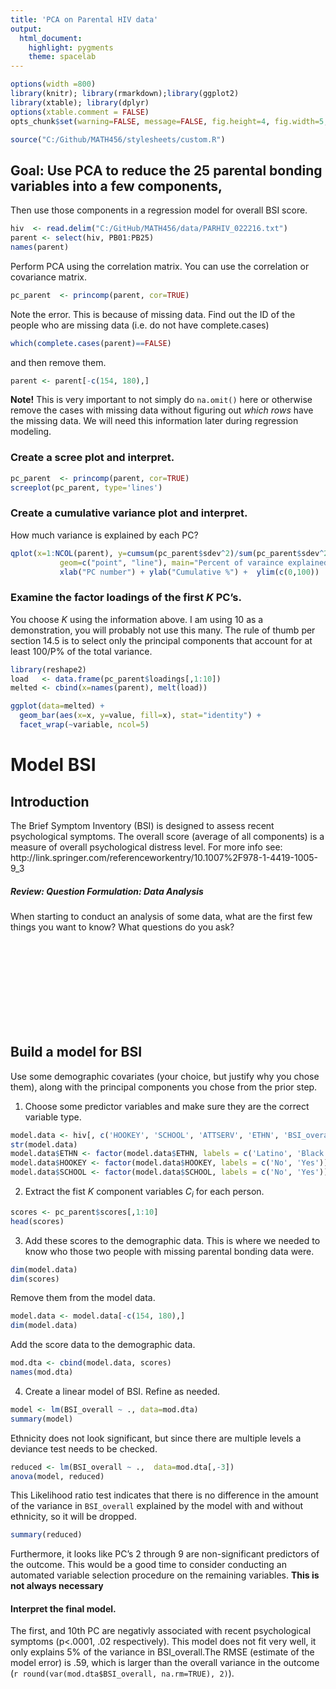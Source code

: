 ```yaml
---
title: 'PCA on Parental HIV data'
output:
  html_document:
    highlight: pygments
    theme: spacelab
---
```

```r
options(width =800)
library(knitr); library(rmarkdown);library(ggplot2)
library(xtable); library(dplyr)
options(xtable.comment = FALSE)
opts_chunk$set(warning=FALSE, message=FALSE, fig.height=4, fig.width=5, fig.align='center') 
```

```r
source("C:/Github/MATH456/stylesheets/custom.R")
```

## Goal: Use PCA to reduce the 25 parental bonding variables into a few components, 
Then use those components in a regression model for overall BSI score. 
```r
hiv  <- read.delim("C:/GitHub/MATH456/data/PARHIV_022216.txt")
parent <- select(hiv, PB01:PB25)
names(parent)
```

Perform PCA using the correlation matrix.
You can use the correlation or covariance matrix. 
```r
pc_parent  <- princomp(parent, cor=TRUE)
```

Note the error. This is because of missing data. 
Find out the ID of the people who are missing data (i.e. do not have 
complete.cases) 
```r
which(complete.cases(parent)==FALSE)
```

and then remove them. 
```r
parent <- parent[-c(154, 180),]
```

**Note!** This is very important to not simply do `na.omit()` here or
otherwise remove the cases with missing data without figuring out
_which rows_ have the missing data. We will need this information
later during regression modeling. 


### Create a scree plot and interpret.   
```r
pc_parent  <- princomp(parent, cor=TRUE)
screeplot(pc_parent, type='lines')
```

### Create a cumulative variance plot and interpret. 

How much variance is explained by each PC? 
```r
qplot(x=1:NCOL(parent), y=cumsum(pc_parent$sdev^2)/sum(pc_parent$sdev^2)*100, 
           geom=c("point", "line"), main="Percent of varaince explained") + 
           xlab("PC number") + ylab("Cumulative %") +  ylim(c(0,100))
```

<!-- The literature is divided on the number of dimensions of parental bonding
with anywhere from two to ve dimensions. The rule of thumb per section
14.5 is to select only the principal components that account for at least
100/P% of the total variance. There are 25 variables here being analyzed,
100/P = 4% and the rst six principal components should be kept.
-->

### Examine the factor loadings of the first $K$ PC's. 
You choose $K$ using the information above. 
I am using 10 as a demonstration, you will probably not use this many. 
The rule of thumb per section 14.5 is to select only the principal components 
that account for at least 100/P% of the total variance.

```r
library(reshape2)
load   <- data.frame(pc_parent$loadings[,1:10])
melted <- cbind(x=names(parent), melt(load))

ggplot(data=melted) +
  geom_bar(aes(x=x, y=value, fill=x), stat="identity") +
  facet_wrap(~variable, ncol=5)
```


    
# Model BSI
## Introduction
The Brief Symptom Inventory (BSI) is designed to assess recent psychological symptoms. 
The overall score (average of all components) is a measure of overall psychological distress level. 
For more info see: http://link.springer.com/referenceworkentry/10.1007%2F978-1-4419-1005-9_3

##### Review: Question Formulation: Data Analysis
When starting to conduct an analysis of some data, what are the first few things
you want to know? What questions do you ask? 

<!--
- What variables predict overall psychological distress? What is the effect of these variables on overall BSI?
- Is there missing data? 
- What is the variable type of selected predictors? Do they have to be recategorized? 
-->

<br></br>
<br></br>
<br></br>
<br></br>

## Build a model for BSI
Use some demographic covariates (your choice, but justify why you chose them), along with
the principal components you chose from the prior step. 



1. Choose some predictor variables and make sure they are the correct variable type. 
```r
model.data <- hiv[, c('HOOKEY', 'SCHOOL', 'ATTSERV', 'ETHN', 'BSI_overall')]
str(model.data)
model.data$ETHN <- factor(model.data$ETHN, labels = c('Latino', 'Black', 'Other'))
model.data$HOOKEY <- factor(model.data$HOOKEY, labels = c('No', 'Yes'))
model.data$SCHOOL <- factor(model.data$SCHOOL, labels = c('No', 'Yes'))
```


2. Extract the fist $K$ component variables $C_{i}$ for each person. 
```r
scores <- pc_parent$scores[,1:10]
head(scores)
```

3. Add these scores to the demographic data. This is where we needed to know who
   those two people with missing parental bonding data were. 
```r
dim(model.data)
dim(scores)
```

Remove them from the model data. 
```r
model.data <- model.data[-c(154, 180),]
dim(model.data)
```

Add the score data to the demographic data. 
```r
mod.dta <- cbind(model.data, scores)
names(mod.dta)
```

4. Create a linear model of BSI. Refine as needed. 

```r
model <- lm(BSI_overall ~ ., data=mod.dta)
summary(model)
```

Ethnicity does not look significant, but since there are
multiple levels a deviance test needs to be checked. 

```r
reduced <- lm(BSI_overall ~ .,  data=mod.dta[,-3])
anova(model, reduced)
```

This Likelihood ratio test indicates that there is no difference in 
the amount of the variance in `BSI_overall` explained by the model
with and without ethnicity, so it will be dropped. 

```r
summary(reduced)
```

Furthermore, it looks like PC's 2 through 9 are non-significant predictors
of the outcome. This would be a good time to consider conducting an automated 
variable selection procedure on the remaining variables. 
**This is not always necessary**

<!--
Instead of manually adding and removing each variable I 
will use a best subsets variable selection technique to see which variables
are predictive of psychological levels. 

```r
library(leaps)
bss <- regsubsets(BSI_overall ~ ., data=mod.dta[,-3], 
                  nbest=2, nvmax=NULL, method="exhaustive")

par(mfrow=c(1,2))
plot(bss, scale="bic", main="BIC")
plot(bss, scale="adjr2", main="Adjusted R^2")
```

Similar to what the regression model indicated, PC 2 through 6 are not
predictive. Let's see what a stepwise procedure generates.  

```r
library(MASS)
null <- lm(BSI_overall ~ 1, data=mod.dta[,-3])
full <- lm(BSI_overall ~ ., data=mod.dta[,-3])
step <- stepAIC(null, scope=list(upper=full,lower=null), direction="both")
```

The results of the stepwise model are: 
```r
names(step$coefficients)
```
which corroborates the best subsets selections. 


```r
final.mod <- lm(BSI_overall ~ AGE + GENDER + LIVWITH + Comp.1 + Comp.7 + Comp.9 + Comp.10, data=mod.dta)
summary(final.mod)
```

-->

#### Interpret the final model. 
The first, and 10th PC are negativly associated with recent psychological 
symptoms (p<.0001, .02 respectively). This model does not fit very well, it 
only explains 5% of the variance in BSI_overall.The RMSE (estimate of the 
model error) is .59, which is larger than the overall 
variance in the outcome (`r round(var(mod.dta$BSI_overall, na.rm=TRUE), 2)`). 

